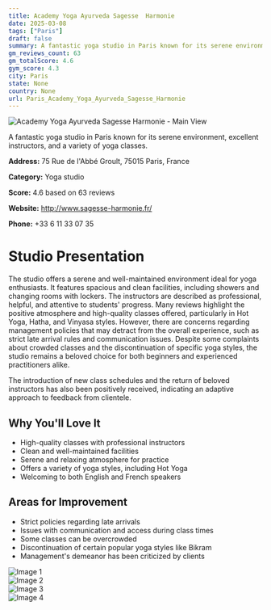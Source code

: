 ```yaml
---
title: Academy Yoga Ayurveda Sagesse  Harmonie
date: 2025-03-08
tags: ["Paris"]  
draft: false
summary: A fantastic yoga studio in Paris known for its serene environment, excellent instructors, and a variety of yoga classes.
gm_reviews_count: 63
gm_totalScore: 4.6
gym_score: 4.3
city: Paris
state: None
country: None
url: Paris_Academy_Yoga_Ayurveda_Sagesse_Harmonie
---
```


<div className="aspect-[16/9] relative my-8">
  <img 
    src="https://lh5.googleusercontent.com/p/AF1QipOTdXieNxObhDydK13y399wZ6hD4hCcT5nQAMgq=w1920-h1080-k-no"
    alt="Academy Yoga Ayurveda Sagesse  Harmonie - Main View"
    className="object-cover absolute inset-0 w-full h-full rounded-lg"
  />
</div>

A fantastic yoga studio in Paris known for its serene environment, excellent instructors, and a variety of yoga classes.

**Address:** 75 Rue de l'Abbé Groult, 75015 Paris, France

**Category:** Yoga studio

**Score:** 4.6 based on 63 reviews

**Website:** http://www.sagesse-harmonie.fr/

**Phone:** +33 6 11 33 07 35

# Studio Presentation

The studio offers a serene and well-maintained environment ideal for yoga enthusiasts. It features spacious and clean facilities, including showers and changing rooms with lockers. The instructors are described as professional, helpful, and attentive to students' progress. Many reviews highlight the positive atmosphere and high-quality classes offered, particularly in Hot Yoga, Hatha, and Vinyasa styles. However, there are concerns regarding management policies that may detract from the overall experience, such as strict late arrival rules and communication issues. Despite some complaints about crowded classes and the discontinuation of specific yoga styles, the studio remains a beloved choice for both beginners and experienced practitioners alike.

The introduction of new class schedules and the return of beloved instructors has also been positively received, indicating an adaptive approach to feedback from clientele.

## Why You'll Love It

- High-quality classes with professional instructors
- Clean and well-maintained facilities
- Serene and relaxing atmosphere for practice
- Offers a variety of yoga styles, including Hot Yoga
- Welcoming to both English and French speakers

## Areas for Improvement

- Strict policies regarding late arrivals
- Issues with communication and access during class times
- Some classes can be overcrowded
- Discontinuation of certain popular yoga styles like Bikram
- Management's demeanor has been criticized by clients

<div className="grid grid-cols-1 xl:grid-cols-2 gap-4 my-8">
<div className="aspect-[4/3] relative"><img src="https://lh5.googleusercontent.com/p/AF1QipOK82i-zOU1Y6E6Y8xrXiMvX6AQn7enYww5nNud=w1920-h1080-k-no" alt="Image 1" className="object-cover absolute inset-0 w-full h-full rounded-lg" /></div>
<div className="aspect-[4/3] relative"><img src="https://lh5.googleusercontent.com/p/AF1QipMPFWpLTPPtjGvXYDQdshQ9edKuyh4HkG6DLYzI=w1920-h1080-k-no" alt="Image 2" className="object-cover absolute inset-0 w-full h-full rounded-lg" /></div>
<div className="aspect-[4/3] relative"><img src="https://lh5.googleusercontent.com/p/AF1QipORgvqpjcHDyOjCQdS_b7HTtF30Vmuk1-Td_Pcb=w1920-h1080-k-no" alt="Image 3" className="object-cover absolute inset-0 w-full h-full rounded-lg" /></div>
<div className="aspect-[4/3] relative"><img src="https://lh5.googleusercontent.com/p/AF1QipOyR36eIvtKWbuNU-35cOUNpFc5i-2hm_0UNMj9=w1920-h1080-k-no" alt="Image 4" className="object-cover absolute inset-0 w-full h-full rounded-lg" /></div>
</div>